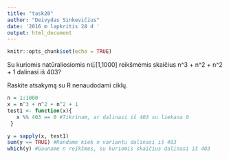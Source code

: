 ```yaml
---
title: "task20"
author: "Deivydas Sinkevičius"
date: '2016 m lapkritis 28 d '
output: html_document
---
```


```r
knitr::opts_chunk$set(echo = TRUE)
```

Su kuriomis natūraliosiomis n∈[1,1000] reikšmėmis skaičius
n^3 + n^2 + n^2 + 1
dalinasi iš 403?

Raskite atsakymą su R nenaudodami ciklų.

```r
n = 1:1000
x = n^3 + n^2 + n^2 + 1
test1 <- function(x){
   x %% 403 == 0 #Tikrinam, ar dalinasi iš 403 su liekana 0
 }

y = sapply(x, test1) 
sum(y == TRUE) #Randame kiek n variantu dalinasi iš 403
which(y) #Gauname n reikšmes, su kuriomis skaičius dalinasi iš 403
 
```
